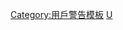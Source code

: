 {{Template category|本分類用於放置[[:Category:用戶警告模板|用戶警告模板]]的重定向模板（模板捷徑）。}}

[[Category:用戶警告模板|Category:用戶警告模板]]
[[Category:重定向模板|U]]